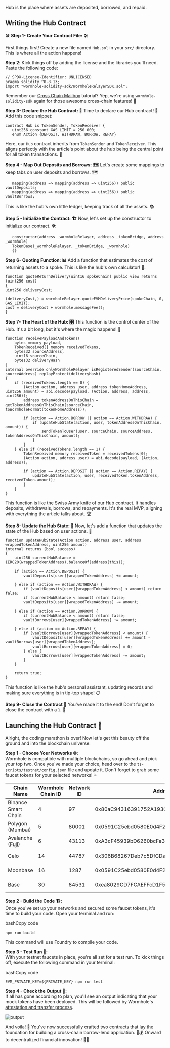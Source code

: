 
Hub is the place where assets are deposited, borrowed, and repaid. 

## Writing the Hub Contract

🛠️ **Step 1- Create Your Contract File:** 🛠️

First things first! Create a new file named `Hub.sol` in your `src/` directory. This is where all the action happens!

**Step 2**: Kick things off by adding the license and the libraries you'll need. Paste the following code:

```solidity
// SPDX-License-Identifier: UNLICENSED
pragma solidity ^0.8.13;
import "wormhole-solidity-sdk/WormholeRelayerSDK.sol";
```

Remember our [Cross Chain Mailbox](https://startonwormhole.vercel.app/automatic-relayers/intro/) tutorial? Yep, we're using `wormhole-solidity-sdk` again for those awesome cross-chain features! 🌉


**Step 3- Declare the Hub Contract: 🎨** Time to declare our Hub contract! 🎉 Add this code snippet:

```solidity
contract Hub is TokenSender, TokenReceiver {
   uint256 constant GAS_LIMIT = 250_000;
   enum Action {DEPOSIT, WITHDRAW, BORROW, REPAY}
```

Here, our `Hub` contract inherits from `TokenSender` and `TokenReceiver`. This aligns perfectly with the article's point about the hub being the central point for all token transactions. 🔄

**Step 4 - Map Out Deposits and Borrows: 🗺️** 
Let's create some mappings to keep tabs on user deposits and borrows. 🗺️

```solidity
   mapping(address => mapping(address => uint256)) public vaultDeposits;
   mapping(address => mapping(address => uint256)) public vaultBorrows;
```

This is like the hub's own little ledger, keeping track of all the assets. 📚


**Step 5 - Initialize the Contract: 🏗️** 
Now, let's set up the constructor to initialize our contract. 🛠️

```solidity
   constructor(address _wormholeRelayer, address _tokenBridge, address _wormhole)
   TokenBase(_wormholeRelayer, _tokenBridge, _wormhole)
   {}
```

**Step 6- Quoting Function: 📊** 
Add a function that estimates the cost of returning assets to a spoke. This is like the hub's own calculator! 🧮.

```solidity
function quoteReturnDelivery(uint16 spokeChain) public view returns (uint256 cost) 
{
uint256 deliveryCost;

(deliveryCost,) = wormholeRelayer.quoteEVMDeliveryPrice(spokeChain, 0, GAS_LIMIT);
cost = deliveryCost + wormhole.messageFee();
}
```

**Step 7- The Heart of the Hub: 🎛️** 
This function is the control center of the Hub. It's a bit long, but it's where the magic happens! 🌟

```solidity
function receivePayloadAndTokens(
    bytes memory payload,
    TokenReceived[] memory receivedTokens,
    bytes32 sourceAddress,
    uint16 sourceChain,
    bytes32 deliveryHash
) 
internal override onlyWormholeRelayer isRegisteredSender(sourceChain, sourceAddress) replayProtect(deliveryHash) 
{
    if (receivedTokens.length == 0) {
        (Action action, address user, address tokenHomeAddress, uint256 amount) = abi.decode(payload, (Action, address, address, uint256));
        address tokenAddressOnThisChain = getTokenAddressOnThisChain(sourceChain, toWormholeFormat(tokenHomeAddress));

        if (action == Action.BORROW || action == Action.WITHDRAW) {
            if (updateHubState(action, user, tokenAddressOnThisChain, amount)) {
                sendTokenToUser(user, sourceChain, sourceAddress, tokenAddressOnThisChain, amount);
            }
        }
    } else if (receivedTokens.length == 1) {
        TokenReceived memory receivedToken = receivedTokens[0];
        (Action action, address user) = abi.decode(payload, (Action, address));

        if (action == Action.DEPOSIT || action == Action.REPAY) {
            updateHubState(action, user, receivedToken.tokenAddress, receivedToken.amount);
        }
    }
}

```

This function is like the Swiss Army knife of our Hub contract. It handles deposits, withdrawals, borrows, and repayments. It's the real MVP, aligning with everything the article talks about. 🏆


**Step 8- Update the Hub State: 🔄** 
Now, let's add a function that updates the state of the Hub based on user actions. 🔄

```solidity
function updateHubState(Action action, address user, address wrappedTokenAddress, uint256 amount) 
internal returns (bool success) 
{
    uint256 currentHubBalance = IERC20(wrappedTokenAddress).balanceOf(address(this));

    if (action == Action.DEPOSIT) {
        vaultDeposits[user][wrappedTokenAddress] += amount;

    } else if (action == Action.WITHDRAW) {
        if (vaultDeposits[user][wrappedTokenAddress] < amount) return false;
        if (currentHubBalance < amount) return false;
        vaultDeposits[user][wrappedTokenAddress] -= amount;

    } else if (action == Action.BORROW) {
        if (currentHubBalance < amount) return false;
        vaultBorrows[user][wrappedTokenAddress] += amount;

    } else if (action == Action.REPAY) {
        if (vaultBorrows[user][wrappedTokenAddress] < amount) {
            vaultDeposits[user][wrappedTokenAddress] += amount - vaultBorrows[user][wrappedTokenAddress];
            vaultBorrows[user][wrappedTokenAddress] = 0;
        } else {
            vaultBorrows[user][wrappedTokenAddress] -= amount;
        }
    }

    return true;
}
```

This function is like the hub's personal assistant, updating records and making sure everything is in tip-top shape! 📋



**Step 9- Close the Contract 🎉** You've made it to the end! Don't forget to close the contract with a `}`. 🎉

## Launching the Hub Contract 🚀

Alright, the coding marathon is over! Now let's get this beauty off the ground and into the blockchain universe:

**Step 1 - Choose Your Networks 🌐:**  
Wormhole is compatible with multiple blockchains, so go ahead and pick your top two. Once you've made your choice, head over to the `ts-scripts/testnet/config.json` file and update it. Don't forget to grab some faucet tokens for your selected networks! 💦


|Chain Name|Wormhole Chain ID|Network ID|Address|Faucets|
|---|---|---|---|---|
|Binance Smart Chain|4|97|0x80aC94316391752A193C1c47E27D382b507c93F3|[BSC Faucet](https://testnet.bnbchain.org/faucet-smart)|
|Polygon (Mumbai)|5|80001|0x0591C25ebd0580E0d4F27A82Fc2e24E7489CB5e0|[Polygon Faucet](https://faucet.polygon.technology/mumbai)|
|Avalanche (Fuji)|6|43113|0xA3cF45939bD6260bcFe3D66bc73d60f19e49a8BB|[Avalanche Faucet](https://faucet.avax-test.network/)|
|Celo|14|44787|0x306B68267Deb7c5DfCDa3619E22E9Ca39C374f84|[Celo Faucet](https://faucet.celo-testnet.org/)|
|Moonbase|16|1287|0x0591C25ebd0580E0d4F27A82Fc2e24E7489CB5e0|[Moonbase Faucet](https://faucet.moonbeam.network/)|
|Base|30|84531|0xea8029CD7FCAEFFcD1F53686430Db0Fc8ed384E1|[Base Faucet](https://www.coinbase.com/faucets/base-ethereum-goerli-faucet)|



**Step 2 - Build the Code 🏗️:**  
Once you've set up your networks and secured some faucet tokens, it's time to build your code. Open your terminal and run:

bashCopy code

`npm run build`

This command will use Foundry to compile your code.

**Step 3 - Test Run 🧪:**  
With your testnet faucets in place, you're all set for a test run. To kick things off, execute the following command in your terminal:

bashCopy code

`EVM_PRIVATE_KEY=${PRIVATE_KEY} npm run test`

**Step 4 - Check the Output 📜:**  
If all has gone according to plan, you'll see an output indicating that your mock tokens have been deployed. This will be followed by Wormhole's [attestation and transfer process](https://startonwormhole.vercel.app/introduction/bridging/).


![output](https://i.ibb.co/wz922Ny/image.png)

And voila! 🎉 You've now successfully crafted two contracts that lay the foundation for building a cross-chain borrow-lend application. 🌉💰 Onward to decentralized financial innovation! 🚀🌟